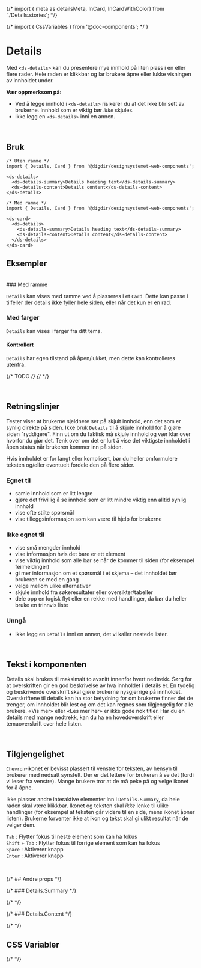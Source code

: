 {/* import { meta as detailsMeta, InCard, InCardWithColor} from './Details.stories'; */}

{/* import { CssVariables } from '@doc-components'; */ }

<Meta of={DetailsStories} />

# Details

Med `<ds-details>` kan du presentere mye innhold på liten plass i en eller flere rader. Hele raden er klikkbar og lar brukere åpne eller lukke visningen av innholdet under.

**Vær oppmerksom på:**

- Ved å legge innhold i `<ds-details>` risikerer du at det ikke blir sett av brukerne. Innhold som er viktig bør _ikke_ skjules.
- Ikke legg en `<ds-details>` inni en annen.

<br />

<Primary />
<Controls />

## Bruk

```tsx
/* Uten ramme */
import { Details, Card } from '@digdir/designsystemet-web-components';

<ds-details>
  <ds-details-summary>Details heading text</ds-details-summary>
  <ds-details-content>Details content</ds-details-content>
</ds-details>

/* Med ramme */
import { Details, Card } from '@digdir/designsystemet-web-components';

<ds-card>
  <ds-details>
    <ds-details-summary>Details heading text</ds-details-summary>
    <ds-details-content>Details content</ds-details-content>
  </ds-details>
</ds-card>
```

## Eksempler

<br />
### Med ramme

`Details` kan vises med ramme ved å plasseres i et `Card`.
Dette kan passe i tilfeller der details ikke fyller hele siden, eller når det kun er en rad.

<Canvas of={DetailsStories.InCard} />

### Med farger

`Details` kan vises i farger fra ditt tema.

<Canvas of={DetailsStories.InCardWithColor} />

#### Kontrollert

`Details` har egen tilstand på åpen/lukket, men dette kan kontrolleres utenfra.

{/* TODO */}
{/* <Canvas of={DetailsStories.Controlled} /> */}

<br />

## Retningslinjer

Tester viser at brukerne sjeldnere ser på skjult innhold, enn det som er synlig direkte på siden. Ikke bruk `Details` til å skjule innhold for å gjøre siden "ryddigere". Finn ut om du faktisk må skjule innhold og vær klar over hvorfor du gjør det. Tenk over om det er lurt å vise det viktigste innholdet i åpen status når brukeren kommer inn på siden.

Hvis innholdet er for langt eller komplisert, bør du heller omformulere teksten og/eller eventuelt fordele den på flere sider.

### Egnet til

- samle innhold som er litt lengre
- gjøre det frivillig å se innhold som er litt mindre viktig enn alltid synlig innhold
- vise ofte stilte spørsmål
- vise tilleggsinformasjon som kan være til hjelp for brukerne

### Ikke egnet til

- vise små mengder innhold
- vise informasjon hvis det bare er ett element
- vise viktig innhold som alle bør se når de kommer til siden (for eksempel feilmeldinger)
- gi mer informasjon om et spørsmål i et skjema – det innholdet bør brukeren se med en gang
- velge mellom ulike alternativer
- skjule innhold fra søkeresultater eller oversikter/tabeller
- dele opp en logisk flyt eller en rekke med handlinger, da bør du heller bruke en trinnvis liste

### Unngå

- Ikke legg en `Details` inni en annen, det vi kaller nøstede lister.

<br />

## Tekst i komponenten

Details skal brukes til maksimalt to avsnitt innenfor hvert nedtrekk. Sørg for at overskriften gir en god beskrivelse av hva innholdet i details er. En tydelig og beskrivende overskrift skal gjøre brukerne nysgjerrige på innholdet. Overskriftene til details kan ha stor betydning for om brukerne finner det de trenger, om innholdet blir lest og om det kan regnes som tilgjengelig for alle brukere. «Vis mer» eller «Les mer her» er ikke gode nok titler. Har du en details med mange nedtrekk, kan du ha en hovedoverskrift eller temaoverskrift over hele listen.

<br />

## Tilgjengelighet

[`Chevron`](https://aksel.nav.no/ikoner/ChevronDown)-ikonet er bevisst plassert til venstre for teksten, av hensyn til brukerer med nedsatt synsfelt. Der er det lettere for brukeren å se det (fordi vi leser fra venstre). Mange brukere tror at de må peke på og velge ikonet for å åpne.

Ikke plasser andre interaktive elementer inn i `Details.Summary`, da hele raden skal være klikkbar. Ikonet og teksten skal _ikke_ lenke til ulike handlinger (for eksempel at teksten går videre til en side, mens ikonet åpner listen). Brukerne forventer ikke at ikon og tekst skal gi ulikt resultat når de velger dem.

`Tab` : Flytter fokus til neste element som kan ha fokus \
`Shift` + `Tab` : Flytter fokus til forrige element som kan ha fokus \
`Space` : Aktiverer knapp \
`Enter` : Aktiverer knapp

<br />

{/* ## Andre props */}

{/* ### Details.Summary */}

{/* <ArgTypes of={DetailsSummary} /> */}

{/* ### Details.Content */}

{/* <ArgTypes of={DetailsContent} /> */}

## CSS Variabler

{/* <CssVariables css={css} /> */}
